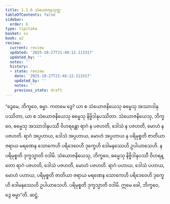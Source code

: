 ```yaml
---
title: 1.1.6 သံယောဇနသုတ္တ
tableOfContents: false
sidebar:
  order: 6
type: tipitaka
basket: su
book: a2
review:
  current: review
  updated: '2025-10-27T21:48:12.113317'
  updated_by: ''
  notes: ''
  history:
  - state: review
    date: '2025-10-27T21:48:12.113317'
    updated_by: ''
    notes: ''
    previous_state: draft
---
```



<ReviewStatus review={frontmatter.review} showDetails={true} />

<HypothesisAnnotation frontmatter={frontmatter} />

<DynamicBreadcrumb />

<Division number="6" book="a2" e="ch" v="15" p="52">

<Paragraph number="16" book="a2">
“ဒွေမေ, ဘိက္ခဝေ, ဓမ္မာ. ကတမေ ဒွေ? ယာ စ သံယောဇနိယေသု ဓမ္မေသု အဿာဒါနုပဿိတာ, ယာ စ သံယောဇနိယေသု ဓမ္မေသု နိဗ္ဗိဒါနုပဿိတာ. သံယောဇနိယေသု, ဘိက္ခဝေ, ဓမ္မေသု အဿာဒါနုပဿီ ဝိဟရန္တော ရာဂံ န ပဇဟတိ, ဒေါသံ န ပဇဟတိ, မောဟံ န ပဇဟတိ. ရာဂံ အပ္ပဟာယ, ဒေါသံ အပ္ပဟာယ, မောဟံ အပ္ပဟာယ န ပရိမုစ္စတိ ဇာတိယာ ဇရာယ မရဏေန သောကေဟိ ပရိဒေဝေဟိ ဒုက္ခေဟိ ဒေါမနဿေဟိ ဥပါယာသေဟိ. န ပရိမုစ္စတိ ဒုက္ခသ္မာတိ ဝဒါမိ.
</Paragraph>

<Paragraph number="17" book="a2">
သံယောဇနိယေသု, ဘိက္ခဝေ, ဓမ္မေသု နိဗ္ဗိဒါနုပဿီ ဝိဟရန္တော ရာဂံ ပဇဟတိ, ဒေါသံ ပဇဟတိ, မောဟံ ပဇဟတိ. ရာဂံ ပဟာယ, ဒေါသံ ပဟာယ, မောဟံ ပဟာယ, ပရိမုစ္စတိ ဇာတိယာ ဇရာယ မရဏေန သောကေဟိ ပရိဒေဝေဟိ ဒုက္ခေဟိ ဒေါမနဿေဟိ ဥပါယာသေဟိ. ပရိမုစ္စတိ ဒုက္ခသ္မာတိ ဝဒါမိ. ဣမေ ခေါ, ဘိက္ခဝေ, ဒွေ ဓမ္မာ”တိ.

</Paragraph>
</Division>

<Paragraph number="18" type="center" book="a2">
ဆဋ္ဌံ.
</Paragraph>